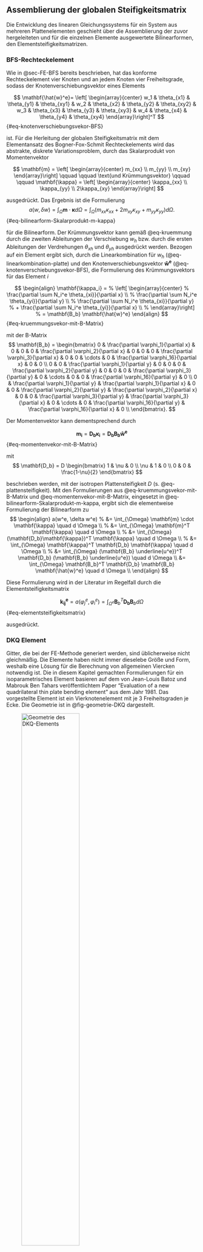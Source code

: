 ## Assemblierung der globalen Steifigkeitsmatrix {#sec-assemblierung-steifigkeitsmatrix}

Die Entwicklung des linearen Gleichungssystems für ein System aus mehreren Plattenelementen geschieht über die Assemblierung der zuvor hergeleiteten und für die einzelnen Elemente ausgewertete Bilinearformen, den Elementsteifigkeitsmatrizen.  

### BFS-Rechteckelement {#sec-Steifigkeitsmatrix-BFS}

Wie in @sec-FE-BFS bereits beschrieben, hat das konforme Rechteckelement vier Knoten und an jedem Knoten vier Freiheitsgrade, sodass der Knotenverschiebungsvektor eines Elements

$$
\mathbf{\hat{w}^e}= \left[ \begin{array}{center} 
w_1 & \theta_{x1} & \theta_{y1} & \theta_{xy1} &
w_2 & \theta_{x2} & \theta_{y2} & \theta_{xy2} &
w_3 & \theta_{x3} & \theta_{y3} & \theta_{xy3} &
w_4 & \theta_{x4} & \theta_{y4} & \theta_{xy4}
\end{array}\right]^T
$${#eq-knotenverschiebungsvekor-BFS}

ist. Für die Herleitung der globalen Steifigkeitsmatrix mit dem Elementansatz des Bogner-Fox-Schmit Rechteckelements wird das abstrakte, diskrete Variationsproblem, durch das Skalarprodukt von Momentenvektor

$$
\mathbf{m} = 
\left[ \begin{array}{center} 
m_{xx} \\
m_{yy} \\
m_{xy}
\end{array}\right]
\qquad \qquad \text{und Krümmungsvektor} \qquad \qquad
\mathbf{\kappa} =
\left[ \begin{array}{center} 
\kappa_{xx} \\
\kappa_{yy} \\
2\kappa_{xy}
\end{array}\right]
$$

ausgedrückt. Das Ergebnis ist die Formulierung 
$$ 
a(w, \delta w) 
= \int_{\Omega} \mathbf{m} \cdot \mathbf{\kappa} d \Omega 
= \int_{\Omega} (m_{xx} \kappa_{xx} + 2 m_{xy} \kappa_{xy} + m_{yy} \kappa_{yy} ) d \Omega. 
$$ {#eq-bilinearform-Skalarprodukt-m-kappa}

für die Bilinearform. Der Krümmungsvektor kann gemäß @eq-kruemmung durch die zweiten Ableitungen der Verschiebung $w_h$ bzw. durch die ersten Ableitungen der Verdrehungen $\theta_{xh}$ und $\theta_{yh}$ ausgedrückt werden. Bezogen auf ein Element ergibt sich, durch die Linearkombination für $w_h$ (@eq-linearkombination-platte) und den Knotenverschiebungsvektor $\mathbf{\hat{w}^e}$ (@eq-knotenverschiebungsvekor-BFS), die Formulierung des Krümmungsvektors für das Element $i$  

$$
\begin{align}
\mathbf{\kappa_i} = 
% \left[ \begin{array}{center} 
% \frac{\partial \sum N_i^e \theta_{xi}}{\partial x} \\
% \frac{\partial \sum N_i^e \theta_{yi}}{\partial y} \\
% \frac{\partial \sum N_i^e \theta_{xi}}{\partial y} 
% + \frac{\partial \sum N_i^e \theta_{yi}}{\partial x} \\
% \end{array}\right] 
% = 
\mathbf{B_b} \mathbf{\hat{w}^e}
\end{align}
$$ {#eq-kruemmungsvekor-mit-B-Matrix}

mit der B-Matrix
$$
\mathbf{B_b} = 
\begin{bmatrix} 
0 & \frac{\partial \varphi_1}{\partial x} & 0 & 0 & 
0 & \frac{\partial \varphi_2}{\partial x} & 0 & 0 & 
0 & \frac{\partial \varphi_3}{\partial x} & 0 & 0 & \cdots &
0 & \frac{\partial \varphi_16}{\partial x} & 0 & 0 \\
0 & 0 & \frac{\partial \varphi_1}{\partial y} & 0 & 
0 & 0 & \frac{\partial \varphi_2}{\partial y} & 0 & 
0 & 0 & \frac{\partial \varphi_3}{\partial y} & 0 & \cdots &
0 & 0 & \frac{\partial \varphi_16}{\partial y} & 0 \\
0 & \frac{\partial \varphi_1}{\partial y} & \frac{\partial \varphi_1}{\partial x} & 0 & 
0 & \frac{\partial \varphi_2}{\partial y} & \frac{\partial \varphi_2}{\partial x} & 0 & 
0 & \frac{\partial \varphi_3}{\partial y} & \frac{\partial \varphi_3}{\partial x} & 0 & \cdots &
0 & \frac{\partial \varphi_16}{\partial y} & \frac{\partial \varphi_16}{\partial x}  & 0  \\
\end{bmatrix}.
$$

<!-- wobei $n_n$ die Anzahl der Elementknoten und folglich auch die Anzahl der Formfunktionen angibt. -->
Der Momentenvektor kann dementsprechend durch 

$$
\mathbf{m_i} = 
\mathbf{D_b}
\mathbf{\kappa_i}
% \left[ \begin{array}{center} 
% \kappa_{xx} \\
% \kappa_{yy} \\
% \kappa_{xy}
% \end{array}\right]
=
\mathbf{D_b} \mathbf{B_b} \mathbf{\hat{w}^e}
$$ {#eq-momentenvekor-mit-B-Matrix}

mit
$$
\mathbf{D_b} = D \begin{bmatrix} 1 & \nu & 0 \\ \nu & 1 & 0 \\ 0 & 0 & \frac{1-\nu}{2} \end{bmatrix}
$$

beschrieben werden, mit der isotropen Plattensteifigkeit $D$ (s. @eq-plattensteifigkeit).
Mit den Formulierungen aus @eq-kruemmungsvekor-mit-B-Matrix und @eq-momentenvekor-mit-B-Matrix, eingesetzt in @eq-bilinearform-Skalarprodukt-m-kappa, ergibt sich die elementweise Formulierung der Bilinearform zu 
$$ 
\begin{align}
a(w^e, \delta w^e) 
% &=  \int_{\Omega} \mathbf{m} \cdot \mathbf{\kappa} \quad d \Omega \\
% &=  \int_{\Omega} \mathbf{m}^T \mathbf{\kappa} \quad d \Omega \\
% &=  \int_{\Omega} (\mathbf{D_b}\mathbf{\kappa})^T \mathbf{\kappa} \quad d \Omega \\
% &=  \int_{\Omega} \mathbf{\kappa}^T \mathbf{D_b} \mathbf{\kappa} \quad d \Omega \\
% &=  \int_{\Omega}  (\mathbf{B_b} \underline{u^e})^T \mathbf{D_b}  (\mathbf{B_b} \underline{u^e})  \quad d \Omega \\
&=  \int_{\Omega}  \mathbf{B_b}^T \mathbf{D_b} \mathbf{B_b} \mathbf{\hat{w}^e} \quad d \Omega \\
\end{align}
$$

Diese Formulierung wird in der Literatur im Regelfall durch die Elementsteifigkeitsmatrix

$$ 
\mathbf{k_{ij}^e} = a(\varphi^e_j, \varphi^e_i)
= \int_{\Omega^e} \mathbf{B}_b^T \mathbf{D_b} \mathbf{B}_b d\Omega
$$ {#eq-elementsteifigkeitsmatrix}

ausgedrückt.

<!-- 
----------

$$
\begin{align}
a(w,\delta w) = \int_{\Omega} D (w_{,xx} \delta w_{,xx} + 2 w_{,xy} \delta w_{,xy} + w_{,yy} \delta w_{,yy} ) \quad d \Omega \\
\rightsquigarrow \mathbf{k_{ij}} = a(\varphi_j, \varphi_i) = \int_{\Omega} D (\varphi_{j_{,xx}} \varphi_{i_{,xx}} + 2 \varphi_{j_{,xy}} \varphi_{i_{,xy}} + \varphi_{j_{,yy}} \varphi_{i_{,yy}} ) 
\end{align}
$$ 
-->

### DKQ Element {#sec-Steifigkeitsmatrix-DKQ}

Gitter, die bei der FE-Methode generiert werden, sind üblicherweise nicht gleichmäßig. Die Elemente haben nicht immer dieselebe Größe und Form, weshalb eine Lösung für die Berechnung von allgemeinen Viercken notwendig ist. Die in diesem Kapitel gemachten Formulierungen für ein isoparametrisches Element basieren auf dem von Jean-Louis Batoz und Mabrouk Ben Tahars veröffentlichtem Paper "Evaluation of a new quadrilateral thin plate bending element" aus dem Jahr 1981. Das vorgestellte Element ist ein Vierknotenelement mit je 3 Freiheitsgraden je Ecke. Die Geometrie ist in @fig-geometrie-DKQ dargestellt.

![Geometrie des DKQ-Elements](00-pics/Geometrie-BTP.png){#fig-geometrie-DKQ fig-env="figure*" width=60%}

Dieses sogenannte DKQ (_Discrete Kirchhoff Quadrilateral_) Element basiert auf den folgenden Annahmen: 

1. Die Verdrehungen $\beta_x$ um die $y$-Achse und $\beta_y$ um die $x$-Achse sind als Ableitungen der Linearkombination aus @eq-linearkombination-platte zu verstehen.
$$
\begin{align}
&\beta_x &\quad= - w,_x &\quad= \theta_y &\quad= \frac{\partial \sum_{i=1}^8 \varphi_i(x,y) \cdot \hat{w}_i}{\partial x} \\
&\beta_y &\quad= - w,_y &\quad= - \theta_x &\quad= \frac{\partial \sum_{i=1}^8 \varphi_i(x,y) \cdot \hat{w}_i}{\partial x} \\
\end{align}
$$ {#eq-betaX-betaY}
Als Formfunktionen $\varphi_i(x,y)$ dienen die Funktionen des in @sec-basis-funktionen vorgestellten Serendipity-Elements, abhängig von den Variablen $\xi$ und $\eta$. Die Freiheitsgrade des Serendipity-Elements sind die Verformungen $\hat{w}_i$ mit $i = 1,...,8$, wobei $i$ die Nummer des Knotens nach @fig-geometrie-DKQ angibt.

2. Entsprechend der Kirchhoff Theorie sind die Verdrehungen an den 
a) Eckknoten $i$
$$
\begin{align}
&\beta_x_i = - w,_x_i \\
&\beta_y_i = - w,_y_i \qquad \text{mit} i = 1,2,3,4,
\end{align}
$$ {#eq-verdrehungen-beta-i}
(Ableitungen der Verformung $w$ nach $x$ und nach $y$ an den Knoten $i$) und an den 
b) Mittelknoten $k$
$$
\begin{align}
&\beta_s_k = - w,_s_k \\
&\beta_n_k = - w,_n_k \qquad \text{mit} k = 5,6,7,8,
\end{align}
$$ {#eq-verdrehungen-beta-k}
(Ableitungen der Verformung $w$ nach $s$ und nach $n$ an den Knoten $k$) wobei $s$ die Koordinate entlang der Elementseite ist und $n$ die senkrechte Achse zur $s$-Achse. (s. @fig-geometrie-DKQ)

3. $\beta_s$ ist die Verdrehung um die $n$-Achse. Nach Batoz und Tahar wird, zur Bestimmung von $\beta_s$ an dem Knoten $k$, die Verformung $w$ entlang der Elementkanten als kubische Funktion ausgedrückt. Zur Bestimmung der Funktion dritten Grades wird die allgemeine Form
$$
w(s) = a s^3 + bs^2 +cs +d
$$
mit den Randbedingungen
$$
\begin{align}
&w(s_i) = w_i   &&\qquad w'(s_i) = w,_{si} \\
&w(s_j) = w_j   &&\qquad w'(s_j) = w,_{sj}
\end{align}
$$
gelöst. Für die Verdrehung um die n-Achse ergibt sich
$$
w,_{sk} = w'(0) = \frac{-3}{l_{ij}} (w_i - w_j) - \frac{1}{4}(w,_{si}+w,_{sj})
$$ {#eq-verdrehungen-beta-x-Formel}
wobei $k = 5,6,7,8$ die Mittelknoten der Elementkanten $ij = 12,23,34,41$ sind. $l_{ij}$ ist die Länge der Seiten $ij$.

4. $\beta_n$ ist die Verdrehung um die $s$-Achse und wird entlang der Elementkanten durch eine lineare Funktion 
$$
w'(s) = ax+b
$$
mit den Randbedingungen  
$$
\begin{align}
w'(s_i) = w,_{ni}   &&\qquad w'(s_j) = w,_{nj}
\end{align}
$$
ausgedrückt. Es ergibt sich somit
$$
w,_n_k = w'(0) = -\frac{1}{2}(w,_{ni}+w,_{nj})
$$

{{< pagebreak >}}

::: {.block fill="luma(230)" inset="8pt" radius="4pt"}
Zusammengefasst sind die Verdrehungen der Knoten  
$$
\begin{align}
&\qquad\qquad\qquad\beta_x_i = - w,_x_i \\
&\qquad\qquad\qquad\beta_y_i = - w,_y_i
&&\text{mit} i = 1,2,3,4 \\
&\qquad\qquad\qquad\beta_s_k = - w,_s_k = \frac{-3}{l_{ij}} (w_i - w_j) - \frac{1}{4}(w,_{si}+w,_{sj}) \\
&\qquad\qquad\qquad\beta_n_k = - w,_n_k = -\frac{1}{2}(w,_{ni}+w,_{nj})
&&\text{mit} k = 5,6,7,8 
\end{align}
$$ {#eq-verdrehungen-beta}

:::

Die Formeln für die Verdrehungen an den Eckknoten um die $x$-Achse und die $y$-Achse und für die Verdrehungen an den Mittelknoten um die $s$-Achse und die $n$-Achse sind gegeben. Da bei isoparametrischen Elementen die Elementkanten nicht parallel zu den Koordinatenachsen verlaufen ist eine Umrechnung der Verdrehung der Mittelknoten, auf die Verdrehung um die $x$- und $y$-Achse notwendig. 

Nach geometrischer Umrechnung der Verdrehung an den Mittelknoten, von $w,_s_k$ und $w,_n_k$ zu 

$$
\begin{align}
&w,_x_k = -cos(\gamma_k) \cdot w,_n_k + sin(\gamma_k) \cdot w,_s_k  \qquad \qquad \text{und}\\
&w,_y_k = -sin(\gamma_k) \cdot w,_n_k - cos(\gamma_k) \cdot w,_s_k \qquad \qquad \text{mit}\gamma_k = \gamma_{ij} \\
\end{align}
$$

wird die Linearkombination aus @eq-betaX-betaY aufgeteilt in Eck- und Mittelknoten mit

$$
\begin{align}
&\beta_x =  -\sum_{i=1}^4 \varphi_i(x,y) \cdot w,_x_i 
            -\sum_{k=5}^8 \varphi_i(x,y) \cdot w,_x_k \\
&\beta_y =  -\sum_{i=1}^4 \varphi_i(x,y) \cdot w,_y_i 
            -\sum_{k=5}^8 \varphi_i(x,y) \cdot w,_y_k \\
\end{align}
$$

und Einsetzen der Vereinbarungen aus @eq-verdrehungen-beta berechnet. Es ergibt sich durch Extrahieren des Knotenverschiebungsvektors

$$
\mathbf{\hat{w}^e}= \left[ \begin{array}{center} 
w_1 & \theta_{x1} & \theta_{y1} &
w_2 & \theta_{x2} & \theta_{y2} &
w_3 & \theta_{x3} & \theta_{y3} &
w_4 & \theta_{x4} & \theta_{y4} 
\end{array}\right]^T
$${#eq-knotenverschiebungsvekor-DKQ}

die Formulierung 
$$
\begin{align}
&\beta_x = 
\left[ \begin{array}{center} 
H^x_1 & H^x_2 & H^x_3 & H^x_4 & H^x_5 & H^x_6 & H^x_7 & H^x_8 & H^x_9 & H^x_{10} & H^x_{11} & H^x_{12} 
\end{array}\right] 
\mathbf{\hat{w}^e}  \\
&\beta_y =
\left[ \begin{array}{center} 
H^y_1 & H^y_2 & H^y_3 & H^y_4 & H^y_5 & H^y_6 & H^y_7 & H^y_8 & H^y_9 & H^y_{10} & H^y_{11} & H^y_{12} 
\end{array}\right]
\mathbf{\hat{w}^e}
\end{align}
$$

mit 

$$
\begin{align}
H_1^x &= \frac{3}{2} (\varphi_5 a_5 - \varphi_8 a_8)    &\qquad \qquad H_1^y &=\frac{3}{2} (\varphi_5 d_5 - \varphi_8 d_8) \\
H_2^x &= \varphi_5 b_5 + \varphi_8 b_8                  &\qquad \qquad H_2^y &= -\varphi_1 + \varphi_5 e_5 + \varphi_8 e_8\\
H_3^x &= \varphi_1 - \varphi_5 c_5 - \varphi_8 c_8            &\qquad \qquad H_3^y &= -\varphi_5 b_5 - \varphi_8 b_8 \\
H_4^x &= \frac{3}{2} (\varphi_6 a_6 - \varphi_5 a_5)    &\qquad \qquad H_4^y &= \frac{3}{2}(\varphi_6 d_6 - \varphi_5 d_5) \\
H_5^x &= \varphi_6 b_6 + \varphi_5 b_5                  &\qquad \qquad H_5^y &= -\varphi_2 + \varphi_6 e_6 + \varphi_5 e_5\\
H_6^x &= \varphi_2 - \varphi_6 c_6 - \varphi_5 c_5            &\qquad \qquad H_6^y &= -\varphi_6 b_6 - \varphi_5 b_5\\
H_7^x &= \frac{3}{2} (\varphi_7 a_7 - \varphi_6 a_6)    &\qquad \qquad H_7^y &= \frac{3}{2} (\varphi_7 d_7 - \varphi_6 d_6) \\
H_8^x &= \varphi_7 b_7 + \varphi_6 b_6                  &\qquad \qquad H_8^y &= -\varphi_3 + \varphi_7 e_7 + \varphi_6 e_6 \\
H_9^x &= \varphi_3 - \varphi_7 c_7 - \varphi_6 c_6            &\qquad \qquad H_9^y &= -\varphi_7 b_7 - \varphi_6 b_6 \\
H_10^x &= \frac{3}{2} (\varphi_8 a_8 - \varphi_7 a_7)   &\qquad \qquad H_10^y &= \frac{3}{2} (\varphi_8 d_8 - \varphi_7 d_7) \\
H_11^x &= \varphi_8 b_8 + \varphi_7 b_7                 &\qquad \qquad H_11^y &= -\varphi_4 + \varphi_8 e_8 + \varphi_7 e_7 \\
H_12^x &= \varphi_4 - \varphi_8 c_8 - \varphi_7 c_7           &\qquad \qquad H_12^y &= -\varphi_8 b_8 - \varphi_7 b_7 
\end{align}
$$

und

$$
\begin{align}
&a_k = \frac{-sin(\gamma_{ij})}{l_{ij}} 
&&\qquad \qquad d_k = \frac{cos(\gamma_{ij})}{l_{ij}}\\
&b_k = - \frac{3}{4} cos(\gamma_{ij}) sin(\gamma_{ij}) \\
&c_k = - \frac{1}{2} cos(\gamma_{ij})^2 - \frac{1}{4} sin(\gamma_{ij})^2 
&&\qquad \qquad e_k = -\frac{1}{2} sin(\gamma_{ij})^2 + \frac{1}{4} cos(\gamma_{ij})^2 \\
\end{align}
$$

Ausgehen von der Formulierung aus @eq-bilinearform-Skalarprodukt-m-kappa und der Berechnung des Krümmungsvektors entsprechend @eq-kruemmungsvekor-mit-B-Matrix, ergibt sich die B-Matrix für das isoparametrische Element zu

$$
\mathbf{B_b} = 
\begin{bmatrix} 
\frac{\partial H_1^x}{\partial x} & \frac{\partial H_2^x}{\partial x} & \cdots & \frac{\partial H_{12}^x}{\partial x} \\
\frac{\partial H_1^y}{\partial y} & \frac{\partial H_2^y}{\partial y} & \cdots & \frac{\partial H_{12}^y}{\partial y}\\
\frac{\partial H_1^x}{\partial y} + \frac{\partial H_1^y}{\partial x} & 
\frac{\partial H_2^x}{\partial y} + \frac{\partial H_2^y}{\partial x} & \cdots &
\frac{\partial H_{12}^x}{\partial y} + \frac{\partial H_{12}^y}{\partial x} \\
\end{bmatrix}.
$$ {#eq-B-Matrix-DQT}

Die Formulierung der Elementsteifigkeitsmatrizen stimmt mit der Formulierung für das BFS-Element aus @eq-elementsteifigkeitsmatrix überein.

{{< pagebreak >}}

### Parametrisierung DKQ {#sec-Parametrisierung}

Die in dem vorangehenden Kapitel hergeleitete Formulierung für allgemeine Vierecke bezieht sich auf das Referenzkoordinatensystem mit $\xi$ - und $\eta$-Achse, da die verwendeten Formfunktionen in diesem System definiert sind. Nach @eq-B-Matrix-DQT wird eine Ableitung der H-Funktionen nach $x$ und $y$ gefordert. Um eine Berechnung von allgemeinen Finite-Elemente-Gittern zu ermöglichen, muss also die Umrechnung der Referenzkoordinaten $\xi$ und $\eta$ zu den physikalischen Koordinaten $x$ und $y$, und andersherum, hergeleitet werden. Ziel ist die Projektion des physikalischen Elements 
$$
\Omega_e := \{ (x,y) \in \mathbb{R}^2 \}
$$

auf das Referenzelement 
$$
\hat{\Omega}_e := \{ (\xi,\eta) \in \mathbb{R}^2 | -1 \le \xi,\eta \le 1 \}.
$$

wie in @fig-parametrisierung dargestellt.

![Abbildung des Raums $\hat{\Omega}$ auf $\Omega$](00-pics/Parametrisierung.png){#fig-parametrisierung width=90%}

Sei $(\xi,\eta)$ ein beliebiger Punkt auf dem Referenzelement, so werden durch

$$
\begin{align}
\mathbf{F}(\xi,\eta) =  
\left[ \begin{array}{center} 
x(\xi,\eta) \\
y(\xi,\eta) \\
\end{array}\right]
=
\left[ \begin{array}{center} 
F_{x}(\xi,\eta) \\
F_{y}(\xi,\eta) \\
\end{array}\right]
= 
\left[ \begin{array}{center} 
\sum_{i=1}^n N_i(\xi,\eta) \cdot x_i  \\
\sum_{i=1}^n N_i(\xi,\eta) \cdot y_i \\
\end{array}\right]
\end{align}
$$ {#eq-black-scholes-01}

die physikalischen Koordinaten auf dem Element $\Omega$ beschrieben. 
Die vier linearen Formfunktionen entsprechenen den in @sec-FE-Lagrange besprochenen Funktionen des bilinearen Elements, dargestellt in  @fig-Lagrange-Formfunktionen und beschrieben durch @eq-formfunktionen-bilinear. Um die physikalischen Koordinaten $(x,y)$ zu den Referenzkoordinaten $(\xi,\eta)$ umzurechnen, ist das Umkehren der Funktionen $F_{x}(\xi,\eta)$ und $F_{y}(\xi,\eta)$ zu
$$
\begin{align}
\mathbf{{F}^{-1}}(x,y) =  
\left[ \begin{array}{center} 
\xi(x,y) \\
\eta(x,y) \\
\end{array}\right]
=
\left[ \begin{array}{center} 
F_{x}^{-1}(x,y) \\
F_{y}^{-1}(x,y) \\
\end{array}\right]
\end{align}
$$ {#eq-f-1}

notwendig. Ziel der Parametrisierung ist die Umrechnung beliebiger Formfunktionen. Seien $N_i(\xi,\eta)$ die Formfunktionen definiert auf dem Referenzelement, so sind

$$
\begin{align}
&\varphi_I(x,y)  = N_i(\xi(x,y),\eta(x,y)), \\
\end{align}
$$ {#eq-phi-I}

die Formfunktionen defniert auf dem physikalischen Element, wobei $i$ und $I$ je nach Elementansatz variieren. Zur Berechnung der Elementsteifigkeitsmatrix, werden die Ableitungen

$$
\begin{align}
\varphi_{I,_x}(x,y) = 
\left[ \begin{array}{center}    
F_{x,_x}^{-1}(x,y) &
F_{y,_x}^{-1}(x,y)
\end{array}\right]
\left[ \begin{array}{center} 
N_{i,_\xi}(F_{x}^{-1}(x,y),F_{y}^{-1}(x,y)) \\
N_{i,_\eta}(F_{x}^{-1}(x,y),F_{y}^{-1}(x,y))
\end{array}\right] 
\end{align}
$$ {#eq-phi-I-Ableitung-x}
$$
\begin{align}
\varphi_{I,_y}(x,y) = 
\left[ \begin{array}{center}    
F_{x,_y}^{-1}(x,y) &
F_{y,_y}^{-1}(x,y)
\end{array}\right]
\left[ \begin{array}{center} 
N_{i,_\xi}(F_{x}^{-1}(x,y),F_{y}^{-1}(x,y)) \\
N_{i,_\eta}(F_{x}^{-1}(x,y),F_{y}^{-1}(x,y))
\end{array}\right] 
\end{align}
$$ {#eq-phi-I-Ableitung-y}

benötigt, die mithilfe der Kettenregel zusammengefasst und durch die Formulierung aus @eq-f-1 vereinfacht zum Matrix-Vektor-Produkt
$$ 
\left[ \begin{array}{center} 
\varphi_{I,_x}(x,y) \\
\varphi_{I,_y}(x,y)
\end{array}\right]
= 
\underbrace{\left[ \begin{array}{center} 
\xi_{,_x}(x,y) & \eta_{,_x}(x,y) \\
\xi_{,_y}(x,y) & \eta_{,_y}(x,y) 
\end{array}\right]}_{\mathbf{J}_{F^-1}}
\left[ \begin{array}{center} 
N_{i,_\xi}(\xi(x,y),\eta(x,y)) \\
N_{i,_\eta}(\xi(x,y),\eta(x,y))
\end{array}\right].
$$ {#eq-Ableitung-phi-I-gesamt}

zusammengefasst werden. Der Ausdruck
$$
\nabla \varphi_I = \mathbf{J}_{F^{-1}} \cdot \nabla N_i
$$ {#eq-Ableitung-phi-I-Nabla}

ergibt sich durch eine weitere Vereinfachung mit Hilfe des Nabla-Operators.

Die Jacobi-Matrix der inversen Funktionen $F_x^{-1}$ und $F_y^{-1}$
$$ 
\mathbf{J}_{F^{-1}}(x,y) = 
\left[ \begin{array}{center} 
\xi_{,_x}(x,y) & \eta_{,_x}(x,y) \\
\xi_{,_y}(x,y) & \eta_{,_y}(x,y) 
\end{array}\right]
=
\left[ \begin{array}{center} 
\frac{\partial F_{x}^{-1}(x,y)}{\partial x} & \frac{\partial F_{y}^{-1}(x,y)}{\partial x} \\
\frac{\partial F_{x}^{-1}(x,y)}{\partial y} & \frac{\partial F_{y}^{-1}(x,y)}{\partial y} 
\end{array}\right]
$$ {#eq-JF-1}

fasst die Ableitung von $F_x^{-1}$ und $F_y^{-1}$ nach $x$ und nach $y$ in einer Matrix zusammen. Für die Funktionen $F_x$ und $F_y$ ist die entsprechende Ableitungsmatrix 

$$
\begin{align}
\mathbf{J}_F 
&=
\left[ \begin{array}{center} 
x_{,_{\xi}}(\xi,\eta) & y_{,_{\xi}}(\xi,\eta) \\
x_{,_{\eta}}(\xi,\eta) & y_{,_{\eta}}(\xi,\eta) 
\end{array}\right]
=
\left[ \begin{array}{center} 
\frac{\partial F_{x}(\xi,\eta)}{\partial \xi} & \frac{\partial F_{y}(\xi,\eta)}{\partial \xi} \\
\frac{\partial F_{x}(\xi,\eta)}{\partial \eta} & \frac{\partial F_{y}(\xi,\eta)}{\partial \eta} 
\end{array}\right] \\
&= 
\left[ \begin{array}{center} 
\sum_{i=1}^4 \frac{ N_i(\xi,\eta)}{\partial \xi} \cdot x_i^e & \sum_{i=1}^4 \frac{N_i(\xi,\eta)}{\partial \xi} \cdot y_i^e \\
\sum_{i=1}^4 \frac{ N_i(\xi,\eta)}{\partial \eta} \cdot x_i^e & \sum_{i=1}^4 \frac{N_i(\xi,\eta)}{\partial \eta} \cdot y_i^e
\end{array}\right] .
% =
% \left[ \begin{array}{center} 
% \frac{N_1}{\partial \xi}   & \frac{N_2}{\partial \xi}   & \frac{N_3}{\partial \xi}   & \frac{N_4}{\partial \xi} \\
% \frac{N_1}{\partial \eta}  & \frac{N_2}{\partial \eta}  & \frac{N_3}{\partial \eta}  & \frac{N_4}{\partial \eta}
% \end{array}\right]
% \left[ \begin{array}{center} 
% x_1^e & y_1^e \\
% x_2^e & y_2^e \\
% x_3^e & y_3^e \\
% x_4^e & y_4^e 
% \end{array}\right]
\end{align}
$$ {#eq-JF}

$N_i$ mit $i = 1,2,3,4$ bezeichnet in diesem Fall die vier linearen Formfunktionen des bilinearen Elementansatzes, welche für die Parametrisierung notwendig sind. Sei die Jacobi-Matrix vereinfacht ausgedrückt 

$$
\mathbf{J}_F =
\left[ \begin{array}{center} 
J_{11} & J_{12} \\
J_{21} & J_{22}
\end{array}\right]
$$

und die inverse Jacobi-Matrix 

$$
\mathbf{J}_F^{-1} = \frac{1}{det(\mathbf{J})}
\left[ \begin{array}{center} 
J_{22} & -J_{12} \\
-J_{21} & J_{11}
\end{array}\right]
=
\left[ \begin{array}{center} 
j_{11} & j_{12} \\
j_{21} & j_{22}
\end{array}\right]
$$

so sind die Komponenten der Jacobi-Matrix 

$$
\begin{align}
J_{11}  &= \frac{1}{4} \cdot (-x_1^e + x_2^e + x_3^e - x_4^e + \eta (x_1^e - x_2^e + x_3^e - x_4^e)) \\
J_{12}  &= \frac{1}{4} \cdot (-y_1^e + y_2^e + y_3^e - y_4^e + \eta (y_1^e - y_2^e + y_3^e - y_4^e)) \\
J_{21}  &= \frac{1}{4} \cdot (-x_1^e - x_2^e + x_3^e + x_4^e + \xi (x_1^e - x_2^e + x_3^e - x_4^e)) \\
J_{22}  &= \frac{1}{4} \cdot (-y_1^e - y_2^e + y_3^e + y_4^e + \xi (y_1^e - y_2^e + y_3^e - y_4^e)) \\
\end{align}
$$

und die Komponenten der inversen Transformationsmatrix 
$$ 
\begin{align}
j_{11} &= \frac{1}{det(\mathbf{J})} \cdot J_{22}, \quad &j_{12} = \frac{1}{det(\mathbf{J})} \cdot J_{12}, \\
j_{21} &= \frac{1}{det(\mathbf{J})} \cdot J_{21}, \quad &j_{22} = \frac{1}{det(\mathbf{J})} \cdot J_{11}. \\
\end{align}
$$ 

mit der Determinanten 
$$
det(\mathbf{J}) = J_{11} J_{22} - J_{21} J_{12}  
$$

Da, entsprechend dem _inverse function theorem_, die Jacobi-Matrix der inversen Funktionen $F_x^{-1}$ und $F_y^{-1}$ gleich der inversen Jacobi-Matrix der Funktionen $F_x$ und $F_y$ ist, 

$$
\mathbf{J}_{F^{-1}} = (\mathbf{J}_F)^{-1},
$$ {#eq-inverse-function-theorem}

ergibt sich die Parametrisierung der Formfunktionen aus @eq-Ableitung-phi-I-gesamt zu 

$$ 
\left[ \begin{array}{center} 
\varphi_{I,_1}(x,y) \\
\varphi_{I,_2}(x,y)
\end{array}\right]
= 
\left[ \begin{array}{center} 
j_{11} & j_{12} \\
j_{21} & j_{22} 
\end{array}\right]
\left[ \begin{array}{center} 
N_{i,_x}(\xi(x,y),\eta(x,y)) \\
N_{i,_y}(\xi(x,y),\eta(x,y))
\end{array}\right].
$$

Bezogen auf das DKQ-Element aus @sec-Steifigkeitsmatrix-DKQ ist die Parametrisierte B-Matrix

$$
\mathbf{B_b} = 
\left[ \begin{array}{center}
j_{11} H_{i,_\xi}^x + j_{12} H_{i,_\eta}^x \\
j_{21} H_{i,_\xi}^y + j_{22} H_{i,_\eta}^y \\
j_{11} H_{i,_\xi}^y + j_{12} H_{i,_\eta}^y +
j_{21} H_{i,_\xi}^x + j_{22} H_{i,_\eta}^x & 
\end{array}\right]
$$

und die dementsprechende Formulierung für die Elementsteifigkeitsmatrizen bezogen auf das Referenzelement

$$ 
\begin{align}
\mathbf{k_{ij}^e} = a(\varphi^e_j, \varphi^e_i)
&= \int_{-1}^{1} \int_{-1}^{1} \mathbf{B}_e^T \mathbf{D_b} \mathbf{B}_e det[J] \quad d\xi \eta
\end{align}
$$ {#eq-elementsteifigkeitsmatrix_DKQ}
